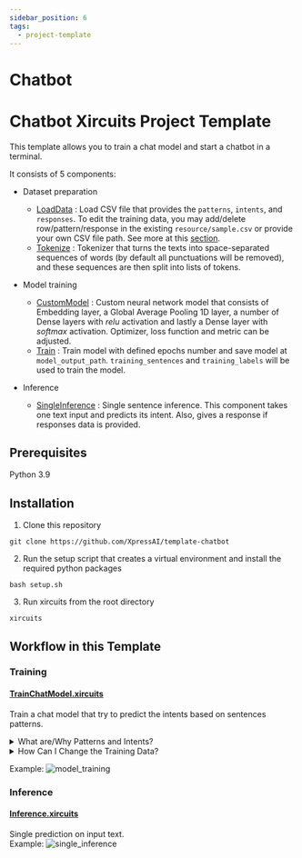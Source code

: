 ```yaml
---
sidebar_position: 6
tags:
  - project-template
---
```


# Chatbot

# Chatbot Xircuits Project Template

This template allows you to train a chat model and start a chatbot in a terminal.

It consists of 5 components:

- Dataset preparation

  - [LoadData](https://github.com/XpressAI/x-template-chatbot/tree/main/xai_components/xai_chatbot/chatbot.py#L17) : Load CSV file that provides the `patterns`, `intents`, and `responses`. To edit the training data, you may add/delete row/pattern/response in the existing `resource/sample.csv` or provide your own CSV file path. See more at this [section](#training).
  - [Tokenize](https://github.com/XpressAI/x-template-chatbot/tree/main/xai_components/xai_chatbot/chatbot.py#L85) : Tokenizer that turns the texts into space-separated sequences of words (by default all punctuations will be removed), and these sequences are then split into lists of tokens.

- Model training

  - [CustomModel](https://github.com/XpressAI/x-template-chatbot/tree/main/xai_components/xai_chatbot/chatbot.py#L134) : Custom neural network model that consists of Embedding layer, a Global Average Pooling 1D layer, a number of Dense layers with _relu_ activation and lastly a Dense layer with _softmax_ activation. Optimizer, loss function and metric can be adjusted.
  - [Train](https://github.com/XpressAI/x-template-chatbot/tree/main/xai_components/xai_chatbot/chatbot.py#L193) : Train model with defined epochs number and save model at `model_output_path`. `training_sentences` and `training_labels` will be used to train the model.

- Inference
  - [SingleInference](https://github.com/XpressAI/x-template-chatbot/tree/main/xai_components/xai_chatbot/chatbot.py#L282) : Single sentence inference. This component takes one text input and predicts its intent. Also, gives a response if responses data is provided.

## Prerequisites

Python 3.9

## Installation

1. Clone this repository

```
git clone https://github.com/XpressAI/template-chatbot
```

2. Run the setup script that creates a virtual environment and install the required python packages

```
bash setup.sh
```

3. Run xircuits from the root directory

```
xircuits
```

## Workflow in this Template

### Training

#### [TrainChatModel.xircuits](https://github.com/XpressAI/x-template-chatbot/tree/main/xircuits-workflows/TrainChatModel.xircuits)

Train a chat model that try to predict the intents based on sentences patterns.

<details>
<summary>What are/Why Patterns and Intents?</summary>

In order to answer questions, search from domain knowledge base and perform various other tasks to continue conversations with the user, a chatbot needs to understand what the users say or what they intend to do (identify user’s intention). The strategy here is to define different intents and make training samples for those intents.

Patterns in our case refer to training samples for different intents. Intents in case are the training categories/labels our model will predict. The model would try to match a particular input with its known intent.

See [resource/sample.csv](https://github.com/XpressAI/x-template-chatbot/tree/main/resource/sample.csv) as dataset example.

</details>

<details>
<summary>How Can I Change the Training Data?</summary>

To edit the training data, you may add/delete row/pattern/response in the existing `resource/sample.csv`. Or, provide your own CSV file and provide its path at `LoadData` input, `csv_file_path`. The input CSV file should provide these three columns `patterns`, `intents`, and `responses`.

Terms We Use

- `Patterns` are training samples/possible user inputs for corresponding intent.
- `Intents` are user intentions, also training categories/labels.
- `Responses` are response texts to send to user after getting the predicted tag from model with user input (only used during inference but not model training). See the workflow [Inference.xircuits](https://github.com/XpressAI/x-template-chatbot/tree/main/xircuits-workflows/Inference.xircuits)

</details>

Example:
![model_training](https://github.com/XpressAI/x-template-chatbot/raw/main/resource/images/model_training.gif)

### Inference

#### [Inference.xircuits](https://github.com/XpressAI/x-template-chatbot/tree/main/xircuits-workflows/Inference.xircuits)

Single prediction on input text.<br/>
Example:
![single_inference](https://github.com/XpressAI/x-template-chatbot/raw/main/resource/images/single_inference.gif)


